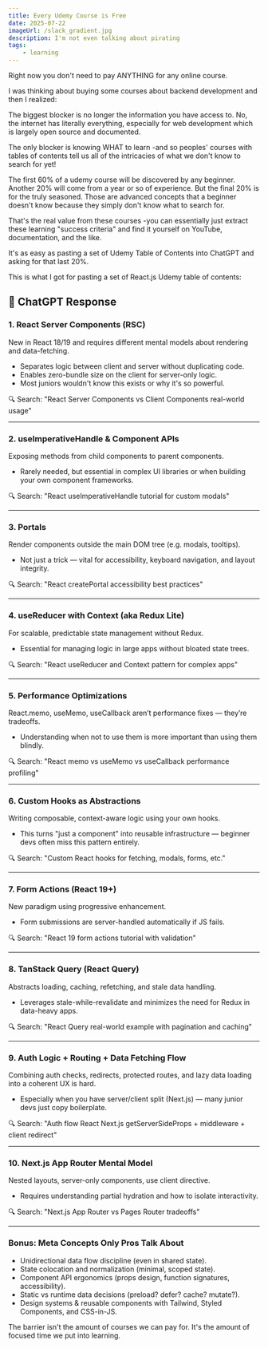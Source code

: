 ```yaml
---
title: Every Udemy Course is Free
date: 2025-07-22
imageUrl: /slack_gradient.jpg
description: I'm not even talking about pirating
tags:
    - learning
---
```


Right now you don't need to pay ANYTHING for any online course.

I was thinking about buying some courses about backend development and then I realized:

The biggest blocker is no longer the information you have access to. No, the internet has literally everything, especially for web development which is largely open source and documented.

The only blocker is knowing WHAT to learn -and so peoples' courses with tables of contents tell us all of the intricacies of what we don't know to search for yet!

The first 60% of a udemy course will be discovered by any beginner. Another 20% will come from a year or so of experience. But the final 20% is for the truly seasoned. Those are advanced concepts that a beginner doesn't know because they simply don't know what to
search for.

That's the real value from these courses -you can essentially just extract these learning "success criteria" and find it yourself on YouTube, documentation, and the like.

It's as easy as pasting a set of Udemy Table of Contents into ChatGPT and asking for that last 20%.

This is what I got for pasting a set of React.js Udemy table of contents:

<div className="p-6 rounded-xl border-l-4 border-blue-500 bg-slate-50 dark:bg-slate-800 space-y-6">

<h2 className='text-2xl font-bold text-slate-900 dark:text-white'>
    📘 ChatGPT Response
</h2>

<section>
    <h3 className='text-xl font-semibold text-slate-800 dark:text-slate-100'>
        1. React Server Components (RSC)
    </h3>
    <p className='text-sm italic text-slate-600 dark:text-slate-400'>
        New in React 18/19 and requires different mental models about rendering
        and data-fetching.
    </p>
    <ul className='list-disc list-inside text-slate-700 dark:text-slate-300 space-y-1'>
        <li>
            Separates logic between client and server without duplicating code.
        </li>
        <li>Enables zero-bundle size on the client for server-only logic.</li>
        <li>Most juniors wouldn't know this exists or why it's so powerful.</li>
    </ul>
    <p className='text-blue-600 dark:text-blue-400 text-sm'>
        🔍 Search: "React Server Components vs Client Components real-world
        usage"
    </p>
</section>

<hr className='border-slate-300 dark:border-slate-600' />

<section>
    <h3 className='text-xl font-semibold text-slate-800 dark:text-slate-100'>
        2. useImperativeHandle & Component APIs
    </h3>
    <p className='text-sm italic text-slate-600 dark:text-slate-400'>
        Exposing methods from child components to parent components.
    </p>
    <ul className='list-disc list-inside text-slate-700 dark:text-slate-300 space-y-1'>
        <li>
            Rarely needed, but essential in complex UI libraries or when
            building your own component frameworks.
        </li>
    </ul>
    <p className='text-blue-600 dark:text-blue-400 text-sm'>
        🔍 Search: "React useImperativeHandle tutorial for custom modals"
    </p>
</section>

<hr className='border-slate-300 dark:border-slate-600' />

<section>
    <h3 className='text-xl font-semibold text-slate-800 dark:text-slate-100'>
        3. Portals
    </h3>
    <p className='text-sm italic text-slate-600 dark:text-slate-400'>
        Render components outside the main DOM tree (e.g. modals, tooltips).
    </p>
    <ul className='list-disc list-inside text-slate-700 dark:text-slate-300 space-y-1'>
        <li>
            Not just a trick — vital for accessibility, keyboard navigation, and
            layout integrity.
        </li>
    </ul>
    <p className='text-blue-600 dark:text-blue-400 text-sm'>
        🔍 Search: "React createPortal accessibility best practices"
    </p>
</section>

<hr className='border-slate-300 dark:border-slate-600' />

<section>
    <h3 className='text-xl font-semibold text-slate-800 dark:text-slate-100'>
        4. useReducer with Context (aka Redux Lite)
    </h3>
    <p className='text-sm italic text-slate-600 dark:text-slate-400'>
        For scalable, predictable state management without Redux.
    </p>
    <ul className='list-disc list-inside text-slate-700 dark:text-slate-300 space-y-1'>
        <li>
            Essential for managing logic in large apps without bloated state
            trees.
        </li>
    </ul>
    <p className='text-blue-600 dark:text-blue-400 text-sm'>
        🔍 Search: "React useReducer and Context pattern for complex apps"
    </p>
</section>

<hr className='border-slate-300 dark:border-slate-600' />

<section>
    <h3 className='text-xl font-semibold text-slate-800 dark:text-slate-100'>
        5. Performance Optimizations
    </h3>
    <p className='text-sm italic text-slate-600 dark:text-slate-400'>
        React.memo, useMemo, useCallback aren’t performance fixes — they’re
        tradeoffs.
    </p>
    <ul className='list-disc list-inside text-slate-700 dark:text-slate-300 space-y-1'>
        <li>
            Understanding when not to use them is more important than using them
            blindly.
        </li>
    </ul>
    <p className='text-blue-600 dark:text-blue-400 text-sm'>
        🔍 Search: "React memo vs useMemo vs useCallback performance profiling"
    </p>
</section>

<hr className='border-slate-300 dark:border-slate-600' />

<section>
    <h3 className='text-xl font-semibold text-slate-800 dark:text-slate-100'>
        6. Custom Hooks as Abstractions
    </h3>
    <p className='text-sm italic text-slate-600 dark:text-slate-400'>
        Writing composable, context-aware logic using your own hooks.
    </p>
    <ul className='list-disc list-inside text-slate-700 dark:text-slate-300 space-y-1'>
        <li>
            This turns "just a component" into reusable infrastructure —
            beginner devs often miss this pattern entirely.
        </li>
    </ul>
    <p className='text-blue-600 dark:text-blue-400 text-sm'>
        🔍 Search: "Custom React hooks for fetching, modals, forms, etc."
    </p>
</section>

<hr className='border-slate-300 dark:border-slate-600' />

<section>
    <h3 className='text-xl font-semibold text-slate-800 dark:text-slate-100'>
        7. Form Actions (React 19+)
    </h3>
    <p className='text-sm italic text-slate-600 dark:text-slate-400'>
        New paradigm using progressive enhancement.
    </p>
    <ul className='list-disc list-inside text-slate-700 dark:text-slate-300 space-y-1'>
        <li>Form submissions are server-handled automatically if JS fails.</li>
    </ul>
    <p className='text-blue-600 dark:text-blue-400 text-sm'>
        🔍 Search: "React 19 form actions tutorial with validation"
    </p>
</section>

<hr className='border-slate-300 dark:border-slate-600' />

<section>
    <h3 className='text-xl font-semibold text-slate-800 dark:text-slate-100'>
        8. TanStack Query (React Query)
    </h3>
    <p className='text-sm italic text-slate-600 dark:text-slate-400'>
        Abstracts loading, caching, refetching, and stale data handling.
    </p>
    <ul className='list-disc list-inside text-slate-700 dark:text-slate-300 space-y-1'>
        <li>
            Leverages stale-while-revalidate and minimizes the need for Redux in
            data-heavy apps.
        </li>
    </ul>
    <p className='text-blue-600 dark:text-blue-400 text-sm'>
        🔍 Search: "React Query real-world example with pagination and caching"
    </p>
</section>

<hr className='border-slate-300 dark:border-slate-600' />

<section>
    <h3 className='text-xl font-semibold text-slate-800 dark:text-slate-100'>
        9. Auth Logic + Routing + Data Fetching Flow
    </h3>
    <p className='text-sm italic text-slate-600 dark:text-slate-400'>
        Combining auth checks, redirects, protected routes, and lazy data
        loading into a coherent UX is hard.
    </p>
    <ul className='list-disc list-inside text-slate-700 dark:text-slate-300 space-y-1'>
        <li>
            Especially when you have server/client split (Next.js) — many junior
            devs just copy boilerplate.
        </li>
    </ul>
    <p className='text-blue-600 dark:text-blue-400 text-sm'>
        🔍 Search: "Auth flow React Next.js getServerSideProps + middleware +
        client redirect"
    </p>
</section>

<hr className='border-slate-300 dark:border-slate-600' />

<section>
    <h3 className='text-xl font-semibold text-slate-800 dark:text-slate-100'>
        10. Next.js App Router Mental Model
    </h3>
    <p className='text-sm italic text-slate-600 dark:text-slate-400'>
        Nested layouts, server-only components, use client directive.
    </p>
    <ul className='list-disc list-inside text-slate-700 dark:text-slate-300 space-y-1'>
        <li>
            Requires understanding partial hydration and how to isolate
            interactivity.
        </li>
    </ul>
    <p className='text-blue-600 dark:text-blue-400 text-sm'>
        🔍 Search: "Next.js App Router vs Pages Router tradeoffs"
    </p>
</section>

<hr className='border-slate-300 dark:border-slate-600' />

<section>
    <h3 className='text-xl font-semibold text-slate-800 dark:text-slate-100'>
        Bonus: Meta Concepts Only Pros Talk About
    </h3>
    <ul className='list-disc list-inside text-slate-700 dark:text-slate-300 space-y-1'>
        <li>Unidirectional data flow discipline (even in shared state).</li>
        <li>State colocation and normalization (minimal, scoped state).</li>
        <li>
            Component API ergonomics (props design, function signatures,
            accessibility).
        </li>
        <li>
            Static vs runtime data decisions (preload? defer? cache? mutate?).
        </li>
        <li>
            Design systems & reusable components with Tailwind, Styled
            Components, and CSS-in-JS.
        </li>
    </ul>
</section>

</div>

The barrier isn't the amount of courses we can pay for. It's the amount of focused time we put into learning.

